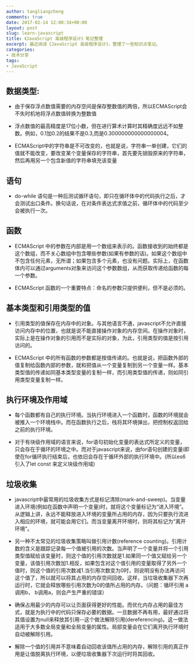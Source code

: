 ```yaml
---
author: tangliangcheng
comments: true
date: 2017-02-14 12:00:34+00:00
layout: post
slug: learn-javascript
title: 《JavaScript 高级程序设计》笔记整理
excerpt: 最近阅读《JavaScript 高级程序设计》，整理了一些知识点笔记。
categories:
- 技术分享
tags:
- JavaScript
---
```


## 数据类型:

* 由于保存浮点数值需要的内存空间是保存整数值的两倍，所以ECMAScript会不失时机地将浮点数值转换为整数值

* 浮点数值的最高精度是17位小数，但在进行算术计算时其精确度远远不如整数。例如，0.1加0.2的结果不是0.3,而是0.300000000000000004。

* ECMAScript中的字符串是不可改变的，也就是说，字符串一单创建，它们的值就不能改变，要改变某个变量保存的字符串，首先要先销毁原来的字符串，然后再用另一个包含新值的字符串填充该变量

## 语句

* do-while 语句是一种后测试循环语句，即只在循环体中的代码执行之后，才会测试出口条件。换句话说，在对条件表达式求值之前，循环体中的代码至少会被执行一次。

## 函数

* ECMAScript 中的参数在内部是用一个数组来表示的。函数接收到的始终都是这个数组，而不关心数组中包含哪些参数(如果有参数的话)。如果这个数组中不包含任何元素，无所谓；如果包含多个元素，也没有问题。实际上，在函数体内可以通过arguments对象来访问这个参数数组，从而获取传递给函数的每一个参数。

* ECMAScript 函数的一个重要特点：命名的参数只提供便利，但不是必须的。

## 基本类型和引用类型的值

* 引用类型的值保存在内存中的对象。与其他语言不通，javascript不允许直接访问内存中的位置，也就是说不能直接操作对象的内存空间。在操作对象时，实际上是在操作对象的引用而不是实际的对象，为此，引用类型的值是按引用访问的。

* ECMAScript 中的所有函数的参数都是按值传递的。也就是说，把函数外部的值复制给函数内部的参数，就和把值从一个变量复制到另一个变量一样。基本类型值的传递如同基本类型变量的复制一样，而引用类型值的传递，则如同引用类型变量复制一样。

## 执行环境及作用域

 * 每个函数都有自己的执行环境。当执行环境进入一个函数时，函数的环境就会被推入一个环境栈中。而在函数执行之后，栈将其环境弹出，把控制权返回给之前的执行环境。

* 对于有块级作用域的语言来说，for语句初始化变量的表达式所定义的变量，只会存在于循环的环境之中。而对于javascript来说，由for语句创建的变量i即使在for循环执行结束后，也依旧会存在于循环外部的执行环境中。(所以es6 引入了let const 来定义块级作用域)

## 垃圾收集

* javascript中最常用的垃圾收集方式是标记清除(mark-and-sweep)。当变量进入环境(例如在函数中声明一个变量)时，就将这个变量标记为“进入环境”。从逻辑上讲，永远不能释放进入环境的变量所占用的内存，因为只要执行流进入相应的环境，就可能会用它们。而当变量离开环境时，则将其标记为“离开环境”。

* 另一种不太常见的垃圾收集策略叫做引用计数(reference counting)。引用计数的含义是跟踪记录每一个值被引用的次数。当声明了一个变量并将一个引用类型值赋给该变量时，则这个值的引用次数就是1.如果同一个值又赋给另一个变量，该值引用次数加1.相反，如果包含对这个值引用的变量取得了另外一个值时，则这个值的引用次数减1.当引用次数变为0时，则说明没有办法再访问这个值了，所以就可以将其占用的内存空间回收。这样，当垃圾收集器下次再运行时，它就会释放哪些引用次数为0的值所占用的内存。（问题：循环引用 a调用b， b调用a，则会产生严重的错误）

* 确保占用最少的内存可以让页面获得更好的性能。而优化内存占用的最佳方式，就是为执行中的代码只保存必要的数据。一旦数据不再有用，最好通过将其值设置为null来释放其引用--这个做法解除引用(dereferencing)。这一做法适用于大多数全局变量和全局变量的属性。局部变量会在它们离开执行环境时自动被解除引用。

* 解除一个值的引用并不意味着自动回收该值所占用的内存，解除引用的真正作用是让值脱离执行环境，以便垃圾收集器下次运行时将其回收。

